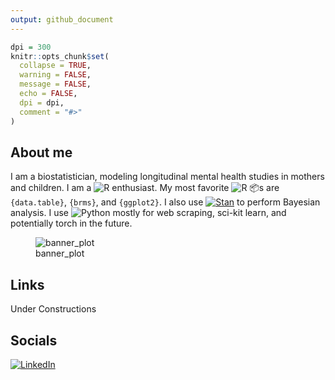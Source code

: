 ```yaml
---
output: github_document
---
```


<!-- README.md is generated from README.Rmd. Please edit that file -->

```r
dpi = 300
knitr::opts_chunk$set(
  collapse = TRUE,
  warning = FALSE,
  message = FALSE,
  echo = FALSE,
  dpi = dpi,
  comment = "#>"
)
```

## About me 
<!-- badges: start -->
I am a biostatistician, modeling longitudinal mental health studies in mothers 
and children. I am a ![R](https://img.shields.io/static/v1?label=%20&message=%20&color=blue&logo=R) 
enthusiast. My most favorite ![R](https://img.shields.io/static/v1?label=%20&message=%20&color=blue&logo=R) 📦s are `{data.table}`, `{brms}`, and `{ggplot2}`. 
I also use [![Stan](https://img.shields.io/static/v1?label=%20&message=Stan&color=B2011E&https://mc-stan.org/)](https://mc-stan.org/) to 
perform Bayesian analysis. I use ![Python](https://img.shields.io/static/v1?label=%20&message=%20&color=yellow&logo=Python)
mostly for web scraping, sci-kit learn, and potentially torch in the future.  
<!-- badges: end -->

<!-- ![banner_plot](https://github.com/hhp94/hhp94/blob/master/blob/banner_pic.jpg?raw=true) -->

![banner_plot](./blob/banner_pic.jpg)

## Links
Under Constructions  

## Socials
[![LinkedIn](https://img.shields.io/static/v1?label=%20&message=%20&color=blue&logo=LinkedIn&link=https://www.linkedin.com/in/hung-pham-3b3492113/)](https://www.linkedin.com/in/hung-pham-3b3492113/)
